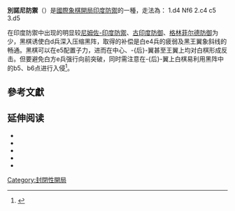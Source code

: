 {{Chess notation}}
'''別諾尼防禦'''（{{lang-en|Benoni Defense}}）是[[國際象棋開局|國際象棋開局]][[印度防禦|印度防禦]]的一種，走法為：
1.d4 Nf6 2.c4 c5 3.d5

在印度防禦中出现的明显较[[尼姆佐-印度防禦|尼姆佐-印度防禦]]、[[古印度防御|古印度防御]]、[[格林菲尔德防御|格林菲尔德防御]]为少，黑棋诱使白d兵深入压缩黑阵，取得的补偿是白e4兵的疲弱及黑王翼象斜线的畅通。黑棋可以在e5配置子力，进而在中心、-{后}-翼甚至王翼上均对白棋形成反击。但要避免白方e兵强行向前突破，同时需注意在-{后}-翼上白棋易利用黑阵中的b5、b6点进行入侵<ref>{{Cite web |url=http://www.docin.com/p-96370029.html |title=对付-{后}-兵开局的各种防御体系 |accessdate=2012-04-03 |archive-date=2016-03-04 |archive-url=https://web.archive.org/web/20160304135524/http://www.docin.com/p-96370029.html |dead-url=no }}</ref>。

{{Infobox chess opening
|openingname = 別諾尼防禦
|image = {{Chess diagram
|
|
 |rd|nd|bd|qd|kd|bd|  |rd
 |pd|pd|  |pd|pd|pd|pd|pd
 |  |  |  |  |  |nd|  |  
 |  |  |pd|pl|  |  |  |  
 |  |  |pl|  |  |  |  |  
 |  |  |  |  |  |  |  |  
 |pl|pl|  |  |pl|pl|pl|pl
 |rl|nl|bl|ql|kl|bl|nl|rl
|}}
|moves = 1.d4 Nf6 2.c4 c5 3.d5
|ECO = A43–A44, A56–A79
|parentopening = [[印度防禦|印度防禦]]
|AKA = 
|chessgid = 95191&move=3.5&moves=d4.Nf6.c4.c5.d5&nodes=10703.11482.11470.95190.95191
}}

==參考文獻==
{{reflist}}

==延伸阅读==
*{{cite book
 | author=[[David_Norwood|Norwood, David]]
 | year=1995
 | title=The Modern Benoni
 | publisher=Cadogan
 | isbn=9-197-60052-0}}
*{{cite book
 | author=[[John_L._Watson|Watson, John]]
 | title=Guide To Modern Benoni
 | publisher=Gambit
 | year=2001
 | isbn=1-901983-23-4}}
*{{cite book
 | author=[[Lev_Psakhis|Psakhis, Lev]]
 | title=The Complete Benoni
 | publisher=Sterling Pub
 | year=2003
 | isbn=0713477652}}
*{{cite book
 | author=[[Zenón_Franco_Ocampos|Franco, Zenon]]
 | title=Chess Explained: The Modern Benoni
 | publisher=Gambit
 | year=2007
 | isbn=978-1-904600-77-0}}
*{{cite book
 | author=Komarov, Dmitry
 | author2=Djuric, Stefan | author3=Pantaleoni, Claudio
 | title=Chess Opening Essentials, Vol. 3: Indian Defences
 | publisher=[[New_In_Chess|New In Chess]]
 | year=2009
 | isbn=978-90-5691-270-3}}

{{國際象棋開局}}

[[Category:封閉性開局|Category:封閉性開局]]
